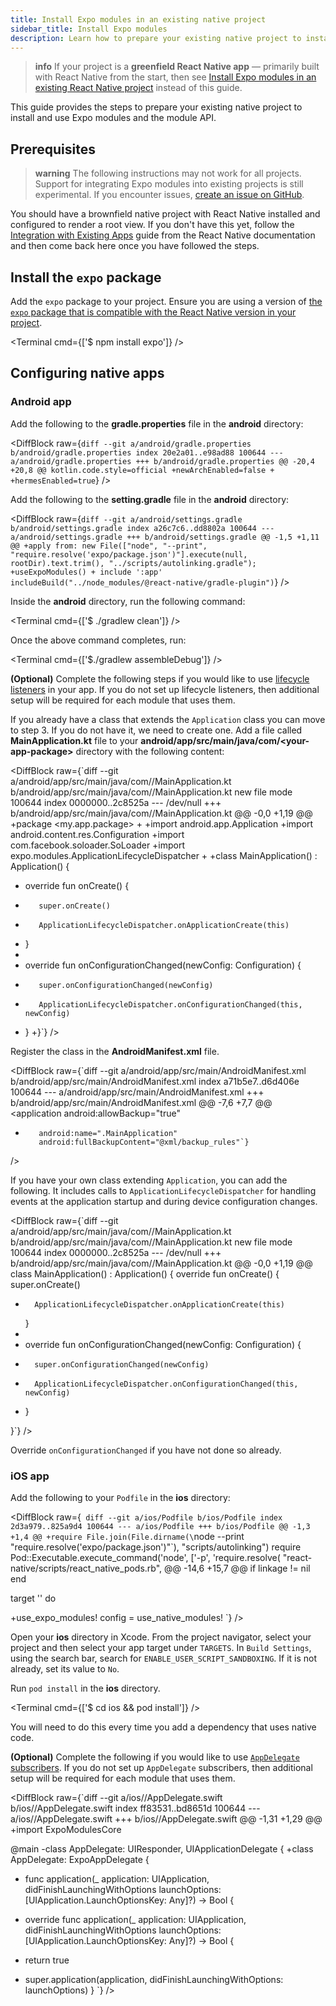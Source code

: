 ```yaml
---
title: Install Expo modules in an existing native project
sidebar_title: Install Expo modules
description: Learn how to prepare your existing native project to install and use Expo modules and the module API.
---
```



> **info** If your project is a **greenfield React Native app** &mdash; primarily built with React Native from the start, then see [Install Expo modules in an existing React Native project](/bare/installing-expo-modules/) instead of this guide.

This guide provides the steps to prepare your existing native project to install and use Expo modules and the module API.

## Prerequisites

> **warning** The following instructions may not work for all projects. Support for integrating Expo modules into existing projects is still experimental. If you encounter issues, [create an issue on GitHub](https://github.com/expo/expo/issues).

You should have a brownfield native project with React Native installed and configured to render a root view. If you don't have this yet, follow the [Integration with Existing Apps](https://reactnative.dev/docs/integration-with-existing-apps) guide from the React Native documentation and then come back here once you have followed the steps.

## Install the `expo` package

Add the `expo` package to your project. Ensure you are using a version of [the `expo` package that is compatible with the React Native version in your project](/versions/latest/#each-expo-sdk-version-depends-on-a-react-native-version).

<Terminal cmd={['$ npm install expo']} />

## Configuring native apps

### Android app

<Step label="1">

Add the following to the **gradle.properties** file in the **android** directory:

<DiffBlock
  raw={`diff --git a/android/gradle.properties b/android/gradle.properties
index 20e2a01..e98ad88 100644
--- a/android/gradle.properties
+++ b/android/gradle.properties
@@ -20,4 +20,8 @@ kotlin.code.style=official
+newArchEnabled=false
+
+hermesEnabled=true`}
/>

</Step>

<Step label="2">

Add the following to the **setting.gradle** file in the **android** directory:

<DiffBlock
  raw={`diff --git a/android/settings.gradle b/android/settings.gradle
index a26c7c6..dd8802a 100644
--- a/android/settings.gradle
+++ b/android/settings.gradle
@@ -1,5 +1,11 @@
+apply from: new File(["node", "--print", "require.resolve('expo/package.json')"].execute(null, rootDir).text.trim(), "../scripts/autolinking.gradle");
+useExpoModules()
+
 include ':app'
 includeBuild("../node_modules/@react-native/gradle-plugin")`}
/>

</Step>

<Step label="3">

Inside the **android** directory, run the following command:

<Terminal cmd={['$ ./gradlew clean']} />

Once the above command completes, run:

<Terminal cmd={['$./gradlew assembleDebug']} />

</Step>

<Step label="4">

**(Optional)** Complete the following steps if you would like to use [lifecycle listeners](/modules/android-lifecycle-listeners/) in your app. If you do not set up lifecycle listeners, then additional setup will be required for each module that uses them.

<Step label="4.1">

If you already have a class that extends the `Application` class you can move to step 3. If you do not have it, we need to create one. Add a file called **MainApplication.kt** file to your **android/app/src/main/java/com/&lt;your-app-package&gt;** directory with the following content:

<DiffBlock
  raw={`diff --git a/android/app/src/main/java/com/<my-app-package>/MainApplication.kt b/android/app/src/main/java/com/<my-app-package>/MainApplication.kt
new file mode 100644
index 0000000..2c8525a
--- /dev/null
+++ b/android/app/src/main/java/com/<my-app-package>/MainApplication.kt
@@ -0,0 +1,19 @@
+package <my.app.package>
+
+import android.app.Application
+import android.content.res.Configuration
+import com.facebook.soloader.SoLoader
+import expo.modules.ApplicationLifecycleDispatcher
+
+class MainApplication() : Application() {
+    override fun onCreate() {
+        super.onCreate()
+        ApplicationLifecycleDispatcher.onApplicationCreate(this)
+    }
+
+    override fun onConfigurationChanged(newConfig: Configuration) {
+        super.onConfigurationChanged(newConfig)
+        ApplicationLifecycleDispatcher.onConfigurationChanged(this, newConfig)
+    }
+}`}
/>

</Step>

<Step label="4.2">

Register the class in the **AndroidManifest.xml** file.

<DiffBlock
  raw={`diff --git a/android/app/src/main/AndroidManifest.xml b/android/app/src/main/AndroidManifest.xml
index a71b5e7..d6d406e 100644
--- a/android/app/src/main/AndroidManifest.xml
+++ b/android/app/src/main/AndroidManifest.xml
@@ -7,6 +7,7 @@
     <application
         android:allowBackup="true"
+        android:name=".MainApplication"
         android:fullBackupContent="@xml/backup_rules"`}
/>

</Step>

<Step label="4.3">

If you have your own class extending `Application`, you can add the following. It includes calls to `ApplicationLifecycleDispatcher` for handling events at the application startup and during device configuration changes.

<DiffBlock raw={`diff --git a/android/app/src/main/java/com/<my-app-package>/MainApplication.kt b/android/app/src/main/java/com/<my-app-package>/MainApplication.kt
new file mode 100644
index 0000000..2c8525a
--- /dev/null
+++ b/android/app/src/main/java/com/<my-app-package>/MainApplication.kt
@@ -0,0 +1,19 @@
class MainApplication() : Application() {
    override fun onCreate() {
        super.onCreate()
+       ApplicationLifecycleDispatcher.onApplicationCreate(this)
    }
+
+   override fun onConfigurationChanged(newConfig: Configuration) {
+       super.onConfigurationChanged(newConfig)
+       ApplicationLifecycleDispatcher.onConfigurationChanged(this, newConfig)
+   }

}`}
/>

Override `onConfigurationChanged` if you have not done so already.

</Step>
</Step>

### iOS app

<Step label="1">

Add the following to your `Podfile` in the **ios** directory:

<DiffBlock
    raw={`
diff --git a/ios/Podfile b/ios/Podfile
index 2d3a979..825a9d4 100644
--- a/ios/Podfile
+++ b/ios/Podfile
@@ -1,3 +1,4 @@
+require File.join(File.dirname(\`node --print "require.resolve('expo/package.json')"\`), "scripts/autolinking")
 require Pod::Executable.execute_command('node', ['-p',
   'require.resolve(
   "react-native/scripts/react_native_pods.rb",
@@ -14,6 +15,7 @@ if linkage != nil
 end

target '<YourAppTarget>' do

+use_expo_modules!
config = use_native_modules!
`}
/>

</Step>

<Step label="2">

Open your **ios** directory in Xcode. From the project navigator, select your project and then select your app target under `TARGETS`. In `Build Settings`, using the search bar, search for `ENABLE_USER_SCRIPT_SANDBOXING`. If it is not already, set its value to `No`.

</Step>

<Step label="3">

Run `pod install` in the **ios** directory.

<Terminal cmd={['$ cd ios && pod install']} />

You will need to do this every time you add a dependency that uses native code.

</Step>

<Step label="4">

**(Optional)** Complete the following if you would like to use [`AppDelegate` subscribers](/modules/appdelegate-subscribers/). If you do not set up `AppDelegate` subscribers, then additional setup will be required for each module that uses them.

<DiffBlock raw={`diff --git a/ios/<MyAppProject>/AppDelegate.swift b/ios/<MyAppProject>/AppDelegate.swift
index ff83531..bd8651d 100644
--- a/ios/<MyAppProject>/AppDelegate.swift
+++ b/ios/<MyAppProject>/AppDelegate.swift
@@ -1,31 +1,29 @@
+import ExpoModulesCore

@main
-class AppDelegate: UIResponder, UIApplicationDelegate {
+class AppDelegate: ExpoAppDelegate {

- func application(\_ application: UIApplication, didFinishLaunchingWithOptions launchOptions: [UIApplication.LaunchOptionsKey: Any]?) -> Bool {

+ override func application(\_ application: UIApplication, didFinishLaunchingWithOptions launchOptions: [UIApplication.LaunchOptionsKey: Any]?) -> Bool {

- return true

+ super.application(application, didFinishLaunchingWithOptions: launchOptions)
  }
  `}
  />

</Step>
